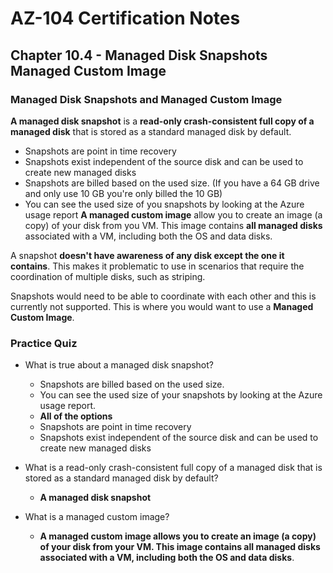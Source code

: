 # AZ-104 Certification Notes
## Chapter 10.4 - Managed Disk Snapshots Managed Custom Image

### Managed Disk Snapshots and Managed Custom Image
**A managed disk snapshot** is a **read-only crash-consistent full copy of a managed disk** that is stored as a standard managed disk by default.
* Snapshots are point in time recovery
* Snapshots exist independent of the source disk and can be used to create new managed disks
* Snapshots are billed based on the used size. (If you have a 64 GB drive and only use 10 GB you're only billed the 10 GB)
* You can see the used size of you snapshots by looking at the Azure usage report
**A managed custom image** allow you to create an image (a copy) of your disk from you VM. This image contains **all managed disks** associated with a VM, including both the OS and data disks.

A snapshot **doesn't have awareness of any disk except the one it contains**. This makes it problematic to use in scenarios that require the coordination of multiple disks, such as striping.

Snapshots would need to be able to coordinate with each other and this is currently not supported. This is where you would want to use a **Managed Custom Image**.

### Practice Quiz
* What is true about a managed disk snapshot?
	* Snapshots are billed based on the used size.
	* You can see the used size of your snapshots by looking at the Azure usage report.
	* **All of the options**
	* Snapshots are point in time recovery
	* Snapshots exist independent of the source disk and can be used to create new managed disks

* What is a read-only crash-consistent full copy of a managed disk that is stored as a standard managed disk by default?
	* **A managed disk snapshot**
* What is a managed custom image?
	* **A managed custom image allows you to create an image (a copy) of your disk from your VM. This image contains all managed disks associated with a VM, including both the OS and data disks**.